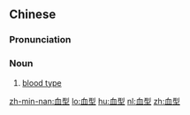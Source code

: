 ==Chinese==
{{zh-forms}}

===Pronunciation===
{{zh-pron
|m=血xíng
|c=hyut3 jing4
|mn=hiat-hêng/hoeh-hêng/huih-hêng
|cat=n
}}

===Noun===
{{zh-noun}}

# [[blood type]]

[[zh-min-nan:血型]]
[[lo:血型]]
[[hu:血型]]
[[nl:血型]]
[[zh:血型]]